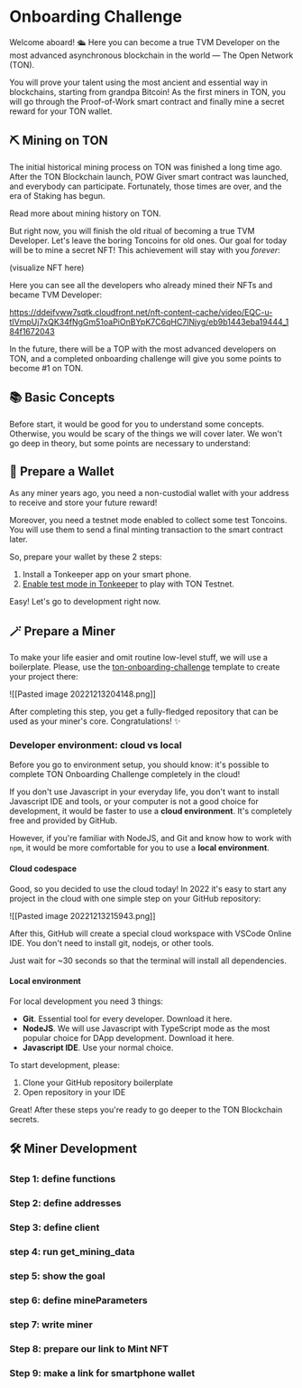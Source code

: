 # Onboarding Challenge

Welcome aboard! 🛳 Here you can become a true TVM Developer on the most advanced asynchronous blockchain in the world — The Open Network (TON).

You will prove your talent using the most ancient and essential way in blockchains, starting from grandpa Bitcoin! As the first miners in TON, you will go through the Proof-of-Work smart contract and finally mine a secret reward for your TON wallet.

## ⛏ Mining on TON

The initial historical mining process on TON was finished a long time ago. After the TON Blockchain launch, POW Giver smart contract was launched, and everybody can participate. Fortunately, those times are over, and the era of Staking has begun.

Read more about mining history on TON.

But right now, you will finish the old ritual of becoming a true TVM Developer. Let's leave the boring Toncoins for old ones. Our goal for today will be to mine a secret NFT! This achievement will stay with you *forever*:

(visualize NFT here)

Here you can see all the developers who already mined their NFTs and became TVM Developer:

https://ddejfvww7sqtk.cloudfront.net/nft-content-cache/video/EQC-u-tIVmpUj7xQK34fNgGm51oaPiOnBYpK7C6qHC7lNjyg/eb9b1443eba19444_184f1672043

In the future, there will be a TOP with the most advanced developers on TON, and a completed onboarding challenge will give you some points to become #1 on TON.

## 📚 Basic Concepts

Before start, it would be good for you to understand some concepts. Otherwise, you would be scary of the things we will cover later. We won't go deep in theory, but some points are necessary to understand:

## 📲 Prepare a Wallet

As any miner years ago, you need a non-custodial wallet with your address to receive and store your future reward!

Moreover, you need a testnet mode enabled to collect some test Toncoins. You will use them to send a final minting transaction to the smart contract later.

So, prepare your wallet by these 2 steps:

1. Install a Tonkeeper app on your smart phone.
2. [Enable test mode in Tonkeeper](https://ton.org/docs/participate/wallets/apps#tonkeeper) to play with TON Testnet.

Easy! Let's go to development right now.

##  🪄 Prepare a Miner

To make your life easier and omit routine low-level stuff, we will use a boilerplate. Please, use the [ton-onboarding-challenge](https://github.com/ton-community/ton-onboarding-challenge) template to create your project there:

![[Pasted image 20221213204148.png]]

After completing this step, you get a fully-fledged repository that can be used as your miner's core. Congratulations! ✨

### Developer environment: cloud vs local

Before you go to environment setup, you should know: it's possible to complete TON Onboarding Challenge completely in the cloud!

If you don't use Javascript in your everyday life, you don't want to install Javascript IDE and tools, or your computer is not a good choice for development, it would be faster to use a **cloud environment**. It's completely free and provided by GitHub.

However, if you're familiar with NodeJS, and Git and know how to work with `npm`, it would be more comfortable for you to use a **local environment**.

#### Cloud codespace

Good, so you decided to use the cloud today! In 2022 it's easy to start any project in the cloud with one simple step on your GitHub repository:

![[Pasted image 20221213215943.png]]

After this, GitHub will create a special cloud workspace with VSCode Online IDE. You don't need to install git, nodejs, or other tools.

Just wait for ~30 seconds so that the terminal will install all dependencies.

#### Local environment

For local development you need 3 things:

- **Git**. Essential tool for every developer. Download it here.
- **NodeJS**. We will use Javascript with TypeScript mode as the most popular choice for DApp development. Download it here.
- **Javascript IDE**. Use your normal choice.

To start development, please:

1. Clone your GitHub repository boilerplate
2. Open repository in your IDE

Great! After these steps you're ready to go deeper to the TON Blockchain secrets.

## 🛠 Miner Development

### Step 1: define functions

### Step 2: define addresses

### Step 3: define client

### step 4: run get_mining_data

### step 5: show the goal

### step 6: define mineParameters

### step 7: write miner

### Step 8: prepare our link to Mint NFT

### Step 9: make a link for smartphone wallet

